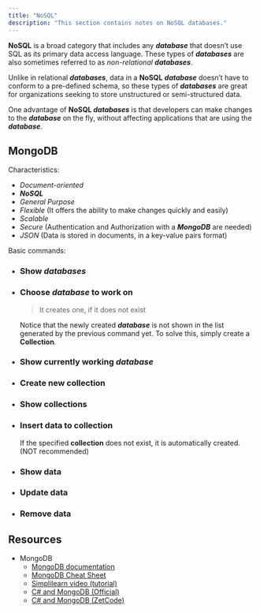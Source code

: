 ```yaml
---
title: "NoSQL"
description: "This section contains notes on NoSQL databases."
---
```



**NoSQL** is a broad category that includes any ***database*** that doesn’t use SQL as its primary data access language. These types of ***databases*** are also sometimes referred to as *non-relational **databases***.

Unlike in relational ***databases***, data in a **NoSQL** ***database*** doesn’t have to conform to a pre-defined schema, so these types of ***databases*** are great for organizations seeking to store unstructured or semi-structured data.

One advantage of **NoSQL *databases*** is that developers can make changes to the ***database*** on the fly, without affecting applications that are using the ***database***.

## MongoDB

Characteristics:

- *Document-oriented*
- ***NoSQL***
- *General Purpose*
- *Flexible* (It offers the ability to make changes quickly and easily)
- *Scalable*
- *Secure* (Authentication and Authorization with a ***MongoDB*** are needed)
- *JSON* (Data is stored in documents, in a key-value pairs format)

Basic commands:

- ### Show *databases*

  <Gist gistCode="2b192ecdd9213f18fca22b72c30fab2e" fileName="nosql-show.bash" />

- ### Choose *database* to work on

  > It creates one, if it does not exist

  <Gist gistCode="2b192ecdd9213f18fca22b72c30fab2e" fileName="nosql-use.bash" />

  Notice that the newly created ***database*** is not shown in the list generated by the previous command yet. To solve this, simply create a **Collection**.
- ### Show currently working *database*

  <Gist gistCode="2b192ecdd9213f18fca22b72c30fab2e" fileName="nosql-show-current.bash" />

- ### Create new collection

  <Gist gistCode="2b192ecdd9213f18fca22b72c30fab2e" fileName="nosql-collection-create.bash" />

- ### Show collections

  <Gist gistCode="2b192ecdd9213f18fca22b72c30fab2e" fileName="nosql-collections-show.bash" />

- ### Insert data to collection

  <Gist gistCode="2b192ecdd9213f18fca22b72c30fab2e" fileName="nosql-data-insert.bash" />

  If the specified **collection** does not exist, it is automatically created. (NOT recommended)
- ### Show data

  <Gist gistCode="2b192ecdd9213f18fca22b72c30fab2e" fileName="nosql-data-show.bash" />

- ### Update data

  <Gist gistCode="2b192ecdd9213f18fca22b72c30fab2e" fileName="nosql-data-update.bash" />

- ### Remove data

  <Gist gistCode="2b192ecdd9213f18fca22b72c30fab2e" fileName="nosql-data-remove.bash" />

## Resources

- MongoDB
  - [MongoDB documentation](https://docs.mongodb.com)
  - [MongoDB Cheat Sheet](https://www.mongodb.com/developer/quickstart/cheat-sheet/)
  - [Simplilearn video (tutorial)](https://youtu.be/lBBtq3Oawqw)
  - [C\# and MongoDB (Official)](https://www.mongodb.com/blog/post/quick-start-c-sharp-and-mongodb-starting-and-setup)
  - [C\# and MongoDB (ZetCode)](https://zetcode.com/csharp/mongodb/)
